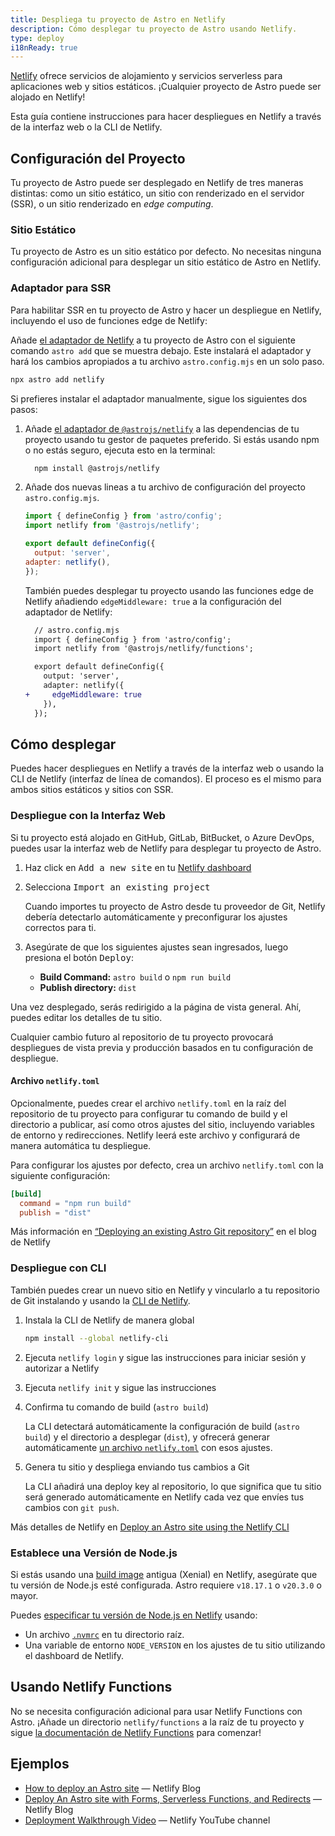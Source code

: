 ```yaml
---
title: Despliega tu proyecto de Astro en Netlify
description: Cómo desplegar tu proyecto de Astro usando Netlify.
type: deploy
i18nReady: true
---
```


[Netlify](https://netlify.com) ofrece servicios de alojamiento y servicios serverless para aplicaciones web y sitios estáticos. ¡Cualquier proyecto de Astro puede ser alojado en Netlify!

Esta guía contiene instrucciones para hacer despliegues en Netlify a través de la interfaz web o la CLI de Netlify.

## Configuración del Proyecto

Tu proyecto de Astro puede ser desplegado en Netlify de tres maneras distintas: como un sitio estático, un sitio con renderizado en el servidor (SSR), o un sitio renderizado en _edge computing_.

### Sitio Estático

Tu proyecto de Astro es un sitio estático por defecto. No necesitas ninguna configuración adicional para desplegar un sitio estático de Astro en Netlify.

### Adaptador para SSR

Para habilitar SSR en tu proyecto de Astro y hacer un despliegue en Netlify, incluyendo el uso de funciones edge de Netlify:

Añade [el adaptador de Netlify](/es/guides/integrations-guide/netlify/) a tu proyecto de Astro con el siguiente comando `astro add` que se muestra debajo. Este instalará el adaptador y hará los cambios apropiados a tu archivo `astro.config.mjs` en un solo paso.

```bash
npx astro add netlify
```

Si prefieres instalar el adaptador manualmente, sigue los siguientes dos pasos:

1. Añade [el adaptador de `@astrojs/netlify`](https://github.com/withastro/astro/tree/main/packages/integrations/netlify) a las dependencias de tu proyecto usando tu gestor de paquetes preferido. Si estás usando npm o no estás seguro, ejecuta esto en la terminal:

    ```bash
      npm install @astrojs/netlify
    ```

2. Añade dos nuevas lineas a tu archivo de configuración del proyecto `astro.config.mjs`.

    ```js title="astro.config.mjs" ins={2, 5-6}
    import { defineConfig } from 'astro/config';
    import netlify from '@astrojs/netlify';

    export default defineConfig({
      output: 'server',
    adapter: netlify(),
    });
    ```

    También puedes desplegar tu proyecto usando las funciones edge de Netlify añadiendo `edgeMiddleware: true` a la configuración del adaptador de Netlify:
    
    ```diff lang="js"
      // astro.config.mjs
      import { defineConfig } from 'astro/config';
      import netlify from '@astrojs/netlify/functions';

      export default defineConfig({
        output: 'server',
        adapter: netlify({
    +     edgeMiddleware: true
        }),
      });
    ```

## Cómo desplegar

Puedes hacer despliegues en Netlify a través de la interfaz web o usando la CLI de Netlify (interfaz de línea de comandos). El proceso es el mismo para ambos sitios estáticos y sitios con SSR.

### Despliegue con la Interfaz Web

Si tu proyecto está alojado en GitHub, GitLab, BitBucket, o Azure DevOps, puedes usar la interfaz web de Netlify para desplegar tu proyecto de Astro.

1. Haz click en <kbd>Add a new site</kbd> en tu [Netlify dashboard](https://app.netlify.com/)

2. Selecciona <kbd>Import an existing project</kbd>

    Cuando importes tu proyecto de Astro desde tu proveedor de Git, Netlify debería detectarlo automáticamente y preconfigurar los ajustes correctos para ti.

3. Asegúrate de que los siguientes ajustes sean ingresados, luego presiona el botón <kbd>Deploy</kbd>:

    - **Build Command:** `astro build` o `npm run build`
    - **Publish directory:** `dist`

 Una vez desplegado, serás redirigido a la página de vista general. Ahí, puedes editar los detalles de tu sitio.

Cualquier cambio futuro al repositorio de tu proyecto provocará despliegues de vista previa y producción basados en tu configuración de despliegue.

#### Archivo `netlify.toml`

Opcionalmente, puedes crear el archivo `netlify.toml` en la raíz del repositorio de tu proyecto para configurar tu comando de build y el directorio a publicar, así como otros ajustes del sitio, incluyendo variables de entorno y redirecciones. Netlify leerá este archivo y configurará de manera automática tu despliegue.

Para configurar los ajustes por defecto, crea un archivo `netlify.toml` con la siguiente configuración:

```toml
[build]
  command = "npm run build"
  publish = "dist"
```

<ReadMore>Más información en [“Deploying an existing Astro Git repository”](https://www.netlify.com/blog/how-to-deploy-astro/#deploy-an-existing-git-repository-to-netlify) en el blog de Netlify</ReadMore>

### Despliegue con CLI

También puedes crear un nuevo sitio en Netlify y vincularlo a tu repositorio de Git instalando y usando la [CLI de Netlify](https://cli.netlify.com/).

1. Instala la CLI de Netlify de manera global

    ```bash
    npm install --global netlify-cli
    ```

2. Ejecuta `netlify login` y sigue las instrucciones para iniciar sesión y autorizar a Netlify
3. Ejecuta `netlify init` y sigue las instrucciones
4. Confirma tu comando de build (`astro build`)

    La CLI detectará automáticamente la configuración de build (`astro build`) y el directorio a desplegar (`dist`), y ofrecerá generar automáticamente [un archivo `netlify.toml`](#archivo-netlifytoml) con esos ajustes.

5. Genera tu sitio y despliega enviando tus cambios a Git

    La CLI añadirá una deploy key al repositorio, lo que significa que tu sitio será generado automáticamente en Netlify cada vez que envíes tus cambios con `git push`.

<ReadMore>Más detalles de Netlify en [Deploy an Astro site using the Netlify CLI](https://www.netlify.com/blog/how-to-deploy-astro/#link-your-astro-project-and-deploy-using-the-netlify-cli)</ReadMore>

### Establece una Versión de Node.js

Si estás usando una [build image](https://docs.netlify.com/configure-builds/get-started/#build-image-selection) antigua (Xenial) en Netlify, asegúrate que tu versión de Node.js esté configurada. Astro requiere `v18.17.1` o `v20.3.0` o mayor.

Puedes [especificar tu versión de Node.js en Netlify](https://docs.netlify.com/configure-builds/manage-dependencies/#node-js-and-javascript) usando:
- Un archivo [`.nvmrc`](https://github.com/nvm-sh/nvm#nvmrc) en tu directorio raíz.
- Una variable de entorno `NODE_VERSION` en los ajustes de tu sitio utilizando el dashboard de Netlify.

## Usando Netlify Functions

No se necesita configuración adicional para usar Netlify Functions con Astro. ¡Añade un directorio `netlify/functions` a la raíz de tu proyecto y sigue [la documentación de Netlify Functions](https://docs.netlify.com/functions/overview/) para comenzar!

## Ejemplos

- [How to deploy an Astro site](https://www.netlify.com/blog/how-to-deploy-astro/) — Netlify Blog
- [Deploy An Astro site with Forms, Serverless Functions, and Redirects](https://www.netlify.com/blog/deploy-an-astro-site-with-forms-serverless-functions-and-redirects/) — Netlify Blog
- [Deployment Walkthrough Video](https://youtu.be/GrSLYq6ZTes) — Netlify YouTube channel
